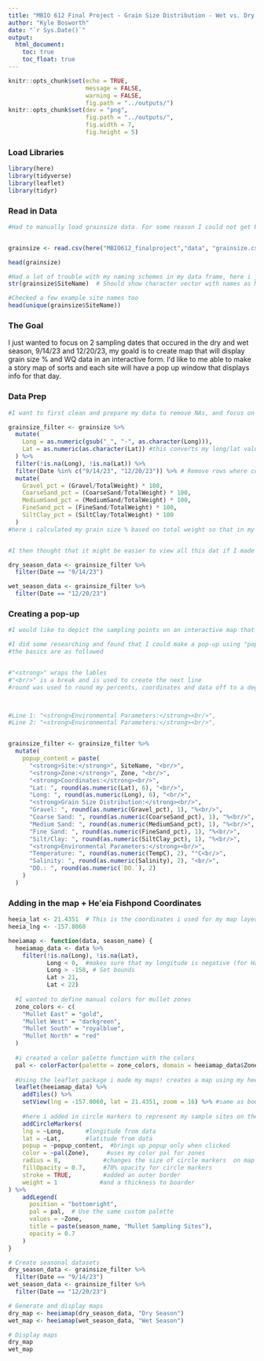 ```yaml
---
title: "MBIO 612 Final Project - Grain Size Distribution - Wet vs. Dry Seasons"
author: "Kyle Bosworth"
date: "`r Sys.Date()`"
output:
  html_document:
    toc: true
    toc_float: true
---
```




```r
knitr::opts_chunk$set(echo = TRUE,
                      message = FALSE,
                      warning = FALSE,
                      fig.path = "../outputs/")
knitr::opts_chunk$set(dev = "png", 
                      fig.path = "../outputs/",
                      fig.width = 7,
                      fig.height = 5)
```

### Load Libraries
```r
library(here)
library(tidyverse)
library(leaflet)
library(tidyr)

```

### Read in Data
```r
#Had to manually load grainsize data. For some reason I could not get R to read in my csv file.


grainsize <- read.csv(here("MBIO612_finalproject","data", "grainsize.csv"))

head(grainsize)

#Had a lot of trouble with my naming schemes in my data frame, here i just wanted to double check my names
str(grainsize$SiteName)  # Should show character vector with names as MW_B5 not MW-B5

#Checked a few example site names too
head(unique(grainsize$SiteName))

```

### The Goal
I just wanted to focus on 2 sampling dates that occured in the dry and wet season, 9/14/23 and 12/20/23, my goald is to create map that will display grain size % and WQ data in an interactive form. Iʻd like to me able to make a story map of sorts and each site will have a pop up window that displays info for that day. 


### Data Prep
```r
#I want to first clean and prepare my data to remove NAs, and focus on spcific dates

grainsize_filter <- grainsize %>%
  mutate(
    Long = as.numeric(gsub("_", "-", as.character(Long))),
    Lat = as.numeric(as.character(Lat)) #this converts my long/lat values to numeric to makes sure that they are read in coordinate format. I replaced my "hypnons "-" with underscores and didnʻt want to go back and edi out each cell.
  ) %>%
  filter(!is.na(Long), !is.na(Lat)) %>%
  filter(Date %in% c("9/14/23", "12/20/23")) %>% # Remove rows where coordinates are NA and selecting for dates. 
  mutate(
    Gravel_pct = (Gravel/TotalWeight) * 100,
    CoarseSand_pct = (CoarseSand/TotalWeight) * 100,
    MediumSand_pct = (MediumSand/TotalWeight) * 100,
    FineSand_pct = (FineSand/TotalWeight) * 100,
    SiltClay_pct = (SiltClay/TotalWeight) * 100
  )
#here i calculated my grain size % based on total weight so that in my map i can view this as a percentage.


#I then thought that it might be easier to view all this dat if I made 2 different map. So i created 2 distinct seasonal data sets.

dry_season_data <- grainsize_filter %>% 
  filter(Date == "9/14/23")

wet_season_data <- grainsize_filter %>% 
  filter(Date == "12/20/23")
```


### Creating a pop-up
```r

#I would like to depict the sampling points on an interactive map that has a window that pops up when you click on a specific site. 

#I did some researching and found that I could make a pop-up using "popup_content" and structure the text using using html tags!
#the basics are as followed 


#"<strong>" wraps the lables 
#"<br/>" is a break and is used to create the next line
#round was used to round my percents, coordinates and data off to a degree.



#Line 1: "<strong>Environmental Parameters:</strong><br/>",
#Line 2: "<strong>Environmental Parameters:</strong><br/>",


grainsize_filter <- grainsize_filter %>%
  mutate(
    popup_content = paste(
      "<strong>Site:</strong>", SiteName, "<br/>",
      "<strong>Zone:</strong>", Zone, "<br/>",
      "<strong>Coordinates:</strong><br/>",
      "Lat: ", round(as.numeric(Lat), 6), "<br/>",
      "Long: ", round(as.numeric(Long), 6), "<br/>",
      "<strong>Grain Size Distribution:</strong><br/>",
      "Gravel: ", round(as.numeric(Gravel_pct), 1), "%<br/>",
      "Coarse Sand: ", round(as.numeric(CoarseSand_pct), 1), "%<br/>",
      "Medium Sand: ", round(as.numeric(MediumSand_pct), 1), "%<br/>",
      "Fine Sand: ", round(as.numeric(FineSand_pct), 1), "%<br/>",
      "Silt/Clay: ", round(as.numeric(SiltClay_pct), 1), "%<br/>",
      "<strong>Environmental Parameters:</strong><br/>",
      "Temperature: ", round(as.numeric(TempC), 2), "°C<br/>",
      "Salinity: ", round(as.numeric(Salinity), 2), "<br/>",
      "DO.: ", round(as.numeric(`DO.`), 2)
    )
  )
```

### Adding in the map + Heʻeia Fishpond Coordinates
```r

heeia_lat <- 21.4351  # This is the coordinates i used for my map layer
heeia_lng <- -157.8060

heeiamap <- function(data, season_name) {
  heeiamap_data <- data %>%
    filter(!is.na(Long), !is.na(Lat),
           Long < 0,  #makes sure that my longitude is negative (for Hawaiʻi), chk for me as my long had underscores
           Long > -158, # Set bounds
           Lat > 21,    
           Lat < 22)    
  
  #I wanted to define manual colors for mullet zones
  zone_colors <- c(
    "Mullet East" = "gold",
    "Mullet West" = "darkgreen",
    "Mullet South" = "royalblue",
    "Mullet North" = "red"
  )
  
  #i created a color palette function with the colors
  pal <- colorFactor(palette = zone_colors, domain = heeiamap_data$Zone)
  
  #Using the leaflet package i made my maps! creates a map using my heeiamap_data
  leaflet(heeiamap_data) %>%
    addTiles() %>%
    setView(lng = -157.8060, lat = 21.4351, zoom = 16) %>% #same as bounds and cenyers it on my heʻeia coordinates
    
    #here i added in circle markers to represent my sample sites on the maps
    addCircleMarkers(
    lng = ~Long,      #longitude from data
    lat = ~Lat,       #latitude from data
    popup = ~popup_content,  #brings up popup only when clicked
    color = ~pal(Zone),     #uses my color pal for zones
    radius = 8,            #changes the size of circle markers  on map
    fillOpacity = 0.7,     #70% opacity for circle markers
    stroke = TRUE,         #added an outer border
    weight = 1            #and a thickness to boarder
) %>%
    addLegend(
      position = "bottomright",
      pal = pal,  # Use the same custom palette
      values = ~Zone,
      title = paste(season_name, "Mullet Sampling Sites"),
      opacity = 0.7
    )
}

# Create seasonal datasets
dry_season_data <- grainsize_filter %>% 
  filter(Date == "9/14/23")
wet_season_data <- grainsize_filter %>% 
  filter(Date == "12/20/23")

# Generate and display maps
dry_map <- heeiamap(dry_season_data, "Dry Season")
wet_map <- heeiamap(wet_season_data, "Wet Season")

# Display maps
dry_map
wet_map


```

